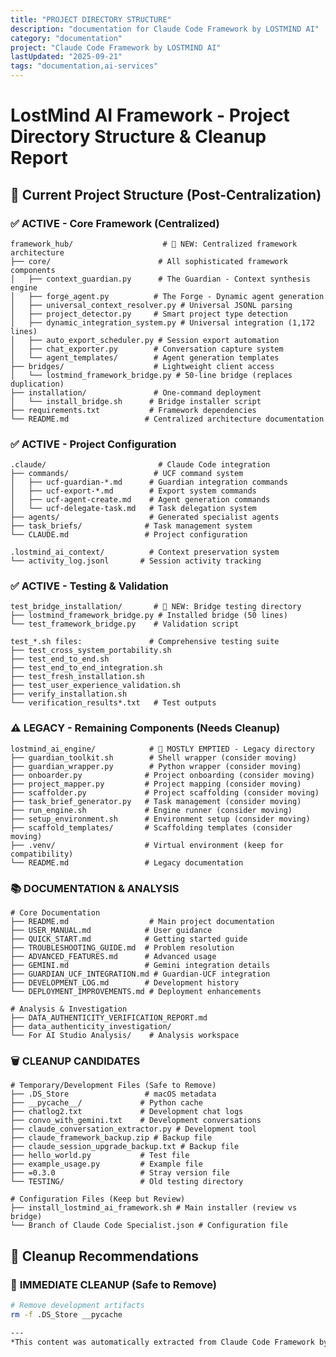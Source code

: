 ```yaml
---
title: "PROJECT DIRECTORY STRUCTURE"
description: "documentation for Claude Code Framework by LOSTMIND AI"
category: "documentation"
project: "Claude Code Framework by LOSTMIND AI"
lastUpdated: "2025-09-21"
tags: "documentation,ai-services"
---
```


# LostMind AI Framework - Project Directory Structure & Cleanup Report

## 📂 Current Project Structure (Post-Centralization)

### ✅ **ACTIVE - Core Framework (Centralized)**
```
framework_hub/                    # 🎯 NEW: Centralized framework architecture
├── core/                        # All sophisticated framework components
│   ├── context_guardian.py      # The Guardian - Context synthesis engine
│   ├── forge_agent.py          # The Forge - Dynamic agent generation
│   ├── universal_context_resolver.py # Universal JSONL parsing
│   ├── project_detector.py     # Smart project type detection
│   ├── dynamic_integration_system.py # Universal integration (1,172 lines)
│   ├── auto_export_scheduler.py # Session export automation
│   ├── chat_exporter.py        # Conversation capture system
│   └── agent_templates/        # Agent generation templates
├── bridges/                    # Lightweight client access
│   └── lostmind_framework_bridge.py # 50-line bridge (replaces duplication)
├── installation/               # One-command deployment
│   └── install_bridge.sh      # Bridge installer script
├── requirements.txt           # Framework dependencies
└── README.md                 # Centralized architecture documentation
```

### ✅ **ACTIVE - Project Configuration**
```
.claude/                         # Claude Code integration
├── commands/                   # UCF command system
│   ├── ucf-guardian-*.md      # Guardian integration commands
│   ├── ucf-export-*.md        # Export system commands
│   ├── ucf-agent-create.md    # Agent generation commands
│   └── ucf-delegate-task.md   # Task delegation system
├── agents/                    # Generated specialist agents
├── task_briefs/              # Task management system
└── CLAUDE.md                 # Project configuration

.lostmind_ai_context/          # Context preservation system
└── activity_log.jsonl       # Session activity tracking
```

### ✅ **ACTIVE - Testing & Validation**
```
test_bridge_installation/       # 🎯 NEW: Bridge testing directory
├── lostmind_framework_bridge.py # Installed bridge (50 lines)
└── test_framework_bridge.py    # Validation script

test_*.sh files:               # Comprehensive testing suite
├── test_cross_system_portability.sh
├── test_end_to_end.sh
├── test_end_to_end_integration.sh
├── test_fresh_installation.sh
├── test_user_experience_validation.sh
├── verify_installation.sh
└── verification_results*.txt   # Test outputs
```

### ⚠️ **LEGACY - Remaining Components (Needs Cleanup)**
```
lostmind_ai_engine/            # 🚨 MOSTLY EMPTIED - Legacy directory
├── guardian_toolkit.sh        # Shell wrapper (consider moving)
├── guardian_wrapper.py        # Python wrapper (consider moving)  
├── onboarder.py              # Project onboarding (consider moving)
├── project_mapper.py         # Project mapping (consider moving)
├── scaffolder.py             # Project scaffolding (consider moving)
├── task_brief_generator.py   # Task management (consider moving)
├── run_engine.sh             # Engine runner (consider moving)
├── setup_environment.sh      # Environment setup (consider moving)
├── scaffold_templates/       # Scaffolding templates (consider moving)
├── .venv/                    # Virtual environment (keep for compatibility)
└── README.md                 # Legacy documentation
```

### 📚 **DOCUMENTATION & ANALYSIS**
```
# Core Documentation
├── README.md                  # Main project documentation
├── USER_MANUAL.md            # User guidance
├── QUICK_START.md            # Getting started guide
├── TROUBLESHOOTING_GUIDE.md  # Problem resolution
├── ADVANCED_FEATURES.md      # Advanced usage
├── GEMINI.md                 # Gemini integration details
├── GUARDIAN_UCF_INTEGRATION.md # Guardian-UCF integration
├── DEVELOPMENT_LOG.md        # Development history
└── DEPLOYMENT_IMPROVEMENTS.md # Deployment enhancements

# Analysis & Investigation
├── DATA_AUTHENTICITY_VERIFICATION_REPORT.md
├── data_authenticity_investigation/
└── For AI Studio Analysis/    # Analysis workspace
```

### 🗑️ **CLEANUP CANDIDATES**
```
# Temporary/Development Files (Safe to Remove)
├── .DS_Store                 # macOS metadata
├── __pycache__/             # Python cache
├── chatlog2.txt             # Development chat logs
├── convo_with_gemini.txt    # Development conversations
├── claude_conversation_extractor.py # Development tool
├── claude_framework_backup.zip # Backup file
├── claude_session_upgrade_backup.txt # Backup file
├── hello_world.py           # Test file
├── example_usage.py         # Example file
├── =0.3.0                   # Stray version file
└── TESTING/                 # Old testing directory

# Configuration Files (Keep but Review)
├── install_lostmind_ai_framework.sh # Main installer (review vs bridge)
└── Branch of Claude Code Specialist.json # Configuration file
```

## 🧹 Cleanup Recommendations

### 🔴 **IMMEDIATE CLEANUP (Safe to Remove)**
```bash
# Remove development artifacts
rm -f .DS_Store __pycache

---
*This content was automatically extracted from Claude Code Framework by LOSTMIND AI. For the most up-to-date information, refer to the source project.*
